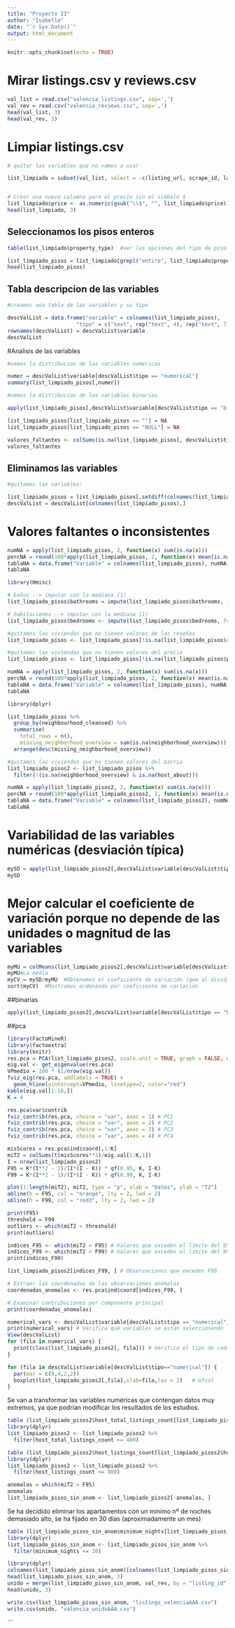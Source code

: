 ---
title: "Proyecto II"
author: "Isabelle"
date: "`r Sys.Date()`"
output: html_document
---

```{r setup, include=FALSE}
knitr::opts_chunk$set(echo = TRUE)
```

# Mirar listings.csv y reviews.csv

```{r list+rev}
val_list = read.csv("valencia_listings.csv", sep=',')
val_rev = read.csv("valencia_reviews.csv", sep=',')
head(val_list, 3)
head(val_rev, 3)
```

# Limpiar listings.csv

```{r limpiar list}

# quitar las variables que no vamos a usar

list_limpiado = subset(val_list, select = -c(listing_url, scrape_id, last_scraped, source, picture_url, host_url, host_thumbnail_url, host_picture_url, minimum_minimum_nights, maximum_minimum_nights, minimum_maximum_nights, maximum_maximum_nights, minimum_nights_avg_ntm, maximum_nights_avg_ntm, calendar_updated, availability_30, availability_60, availability_90, calendar_last_scraped, number_of_reviews_l30d, calculated_host_listings_count, room_type, bathrooms_text, beds, calculated_host_listings_count, calculated_host_listings_count_entire_homes, calculated_host_listings_count_private_rooms, calculated_host_listings_count_shared_rooms))


# Crear una nueva columna para el precio sin el símbolo $
list_limpiado$price <- as.numeric(gsub("\\$", "", list_limpiado$price))
head(list_limpiado, 3)
```

## Seleccionamos los pisos enteros

```{r list pisos}

table(list_limpiado$property_type)  #ver las opciones del tipo de piso

list_limpiado_pisos = list_limpiado[grepl("entire", list_limpiado$property_type, ignore.case = TRUE), ]  #quedamos con los pisos enteros
head(list_limpiado_pisos)
```

## Tabla descripcion de las variables


```{r tabla descripcion}

#creamos una tabla de las variables y su tipo

descValList = data.frame("variable" = colnames(list_limpiado_pisos),
                      "tipo" = c("text", rep("text", 4), rep("text", 7), "binary", "text", rep("numerical", 2), "text", rep("binary", 2), rep("text", 3), rep("numerical", 2), "text", rep("numerical", 3), "text", rep("numerical", 3), "binary", rep("numerical", 3), rep("text", 2), rep("numerical", 7), "text", "binary", "numerical"),  stringsAsFactors = FALSE)
rownames(descValList) = descValList$variable
descValList
```

#Analisis de las variables 

```{r variables numericas}

#vemos la distribucion de las variables numericas

numer = descValList$variable[descValList$tipo == "numerical"]
summary(list_limpiado_pisos[,numer])
```

```{r variables binarias}

#vemos la distribucion de las variables binarias

apply(list_limpiado_pisos[,descValList$variable[descValList$tipo == "binary"]], 2, table, useNA = "i")
```

```{r variables texto}

list_limpiado_pisos[list_limpiado_pisos == ""] = NA
list_limpiado_pisos[list_limpiado_pisos == "NULL"] = NA

valores_faltantes <- colSums(is.na(list_limpiado_pisos[, descValList$tipo == "text"]))
valores_faltantes
```

## Eliminamos las variables 

```{r eliminar variables} 

#quitamos las variables:

list_limpiado_pisos = list_limpiado_pisos[,setdiff(colnames(list_limpiado_pisos), c("has_availability", "property_type", "neighbourhood", "host_neighbourhood"))]
descValList = descValList[colnames(list_limpiado_pisos),]
```

# Valores faltantes o inconsistentes

```{r NAs, echo = TRUE}
numNA = apply(list_limpiado_pisos, 2, function(x) sum(is.na(x)))
percNA = round(100*apply(list_limpiado_pisos, 2, function(x) mean(is.na(x))), 2)
tablaNA = data.frame("Variable" = colnames(list_limpiado_pisos), numNA, percNA)
tablaNA
```


```{r valores faltantes}
library(Hmisc)

# baños --> imputar con la mediana (1)
list_limpiado_pisos$bathrooms = impute(list_limpiado_pisos$bathrooms, fun = median)

# habitaciones --> imputar con la mediana (1)
list_limpiado_pisos$bedrooms <- impute(list_limpiado_pisos$bedrooms, fun = median)

#quitamos las viviendas que no tienen valores de las reseñas
list_limpiado_pisos <- list_limpiado_pisos[!is.na(list_limpiado_pisos$review_scores_rating), ]

#quitamos las viviendas que no tienen valores del precio
list_limpiado_pisos <- list_limpiado_pisos[!is.na(list_limpiado_pisos$price), ]

```

```{r NAs depues, echo = TRUE}
numNA = apply(list_limpiado_pisos, 2, function(x) sum(is.na(x)))
percNA = round(100*apply(list_limpiado_pisos, 2, function(x) mean(is.na(x))), 2)
tablaNA = data.frame("Variable" = colnames(list_limpiado_pisos), numNA, percNA)
tablaNA
```

```{r}

library(dplyr)

list_limpiado_pisos %>%
  group_by(neighbourhood_cleansed) %>%
  summarise(
    total_rows = n(),
    missing_neighborhood_overview = sum(is.na(neighborhood_overview))) %>%
  arrange(desc(missing_neighborhood_overview))
```

```{r}
#quitamos las viviendas que no tienen valores del barrio
list_limpiado_pisos2 <- list_limpiado_pisos %>%
  filter(!(is.na(neighborhood_overview) & is.na(host_about)))
```

```{r}
numNA = apply(list_limpiado_pisos2, 2, function(x) sum(is.na(x)))
percNA = round(100*apply(list_limpiado_pisos2, 2, function(x) mean(is.na(x))), 2)
tablaNA = data.frame("Variable" = colnames(list_limpiado_pisos2), numNA, percNA)
tablaNA
```

# Variabilidad de las variables numéricas (desviación típica)
```{r}
mySD = apply(list_limpiado_pisos2[,descValList$variable[descValList$tipo == "numerical"]], 2, sd, na.rm=TRUE)   #Calculamos la desviación típica (SD) 
mySD
```

# Mejor calcular el coeficiente de variación porque no depende de las unidades o magnitud de las variables
```{r}
myMU = colMeans(list_limpiado_pisos2[,descValList$variable[descValList$tipo == "numerical"]], na.rm=TRUE)
myMU#La media
myCV = mySD/myMU  #Obtenemos el coeficiente de variación (que al dividir por la media eliminamos las magnitudes)
sort(myCV)  #Mostramos ordenando por coeficiente de variación
```

##binarias
```{r}
apply(list_limpiado_pisos2[,descValList$variable[descValList$tipo == "binary"]], 2, table, useNA = "i")
```

##pca
```{r}
library(FactoMineR)
library(factoextra)
library(knitr)
res.pca = PCA(list_limpiado_pisos2, scale.unit = TRUE, graph = FALSE, ncp = 4,  quanti.sup = 27, quali.sup = which(descValList$tipo %in% c('text', 'binary')))
eig.val <- get_eigenvalue(res.pca)
VPmedio = 100 * (1/nrow(eig.val))
fviz_eig(res.pca, addlabels = TRUE) +
  geom_hline(yintercept=VPmedio, linetype=2, color="red")
kable(eig.val[1:16,])
K = 4
```

```{r}
res.pca$var$contrib
fviz_contrib(res.pca, choice = "var", axes = 1) # PC1
fviz_contrib(res.pca, choice = "var", axes = 2) # PC2
fviz_contrib(res.pca, choice = "var", axes = 3) # PC3
fviz_contrib(res.pca, choice = "var", axes = 4) # PC4
```
```{r}
misScores = res.pca$ind$coord[,1:K]
miT2 = colSums(t(misScores**2)/eig.val[1:K,1])
I = nrow(list_limpiado_pisos2)
F95 = K*(I**2 - 1)/(I*(I - K)) * qf(0.95, K, I-K)
F99 = K*(I**2 - 1)/(I*(I - K)) * qf(0.99, K, I-K)

plot(1:length(miT2), miT2, type = "p", xlab = "Datos", ylab = "T2")
abline(h = F95, col = "orange", lty = 2, lwd = 2)
abline(h = F99, col = "red3", lty = 2, lwd = 2)
```

```{r}
print(F95)
threshold = F99
outliers <- which(miT2 > threshold)
print(outliers)
```

```{r}
indices_F95 <- which(miT2 > F95) # Valores que exceden el límite del 95%
indices_F99 <- which(miT2 > F99) # Valores que exceden el límite del 99%
print(indices_F99)
```

```{r}
list_limpiado_pisos2[indices_F99, ] # Observaciones que exceden F99
```

```{r}
# Extraer las coordenadas de las observaciones anómalas
coordenadas_anomalas <- res.pca$ind$coord[indices_F99, ]

# Examinar contribuciones por componente principal
print(coordenadas_anomalas)

```


```{r}
numerical_vars <- descValList$variable[descValList$tipo == "numerical"]
print(numerical_vars) # Verifica qué variables se están seleccionando
View(descValList)
for (fila in numerical_vars) {
  print(class(list_limpiado_pisos2[, fila])) # Verifica el tipo de cada columna
}

for (fila in descValList$variable[descValList$tipo=="numerical"]) {
  par(mar = c(9,4,2,2))
  boxplot(list_limpiado_pisos2[,fila],xlab=fila,las = 2)   # mfcol
}
```

Se van a transformar las variables numéricas que contengan datos muy extremos, ya que podrían modificar los resultados de los estudios.

```{r host_total_listings_count}
table (list_limpiado_pisos2$host_total_listings_count[list_limpiado_pisos2$host_total_listings_count>400])
library(dplyr)
list_limpiado_pisos2 <- list_limpiado_pisos2 %>%
  filter(host_total_listings_count <= 400)
```

```{r host:listings_count}
table (list_limpiado_pisos2$host_listings_count[list_limpiado_pisos2$host_listings_count>800])
library(dplyr)
list_limpiado_pisos2 <- list_limpiado_pisos2 %>%
  filter(host_listings_count <= 800)
```


```{r anomalas}
anomalas = which(miT2 > F95)
anomalas
list_limpiado_pisos_sin_anom <- list_limpiado_pisos2[-anomalas, ]
```
Se ha decidido eliminar los apartamentos con un mínimo nº de noches demasiado alto, se ha fijado en 30 días (aproximadamente un mes)

```{r minimum_nights}
table (list_limpiado_pisos_sin_anom$minimum_nights[list_limpiado_pisos_sin_anom$minimum_nights>30])
library(dplyr)
list_limpiado_pisos_sin_anom <- list_limpiado_pisos_sin_anom %>%
  filter(minimum_nights <= 30)
```


```{r unir}
library(dplyr)
colnames(list_limpiado_pisos_sin_anom)[colnames(list_limpiado_pisos_sin_anom) == "id"] <- "listing_id"
head(list_limpiado_pisos_sin_anom, 3)
unido = merge(list_limpiado_pisos_sin_anom, val_rev, by = "listing_id", all.x = TRUE)
head(unido, 3)
```


```{r csv}
write.csv(list_limpiado_pisos_sin_anom, "listings_valenciaAAA.csv")
write.csv(unido, "valencia_unidoAAA.csv")
```
```

